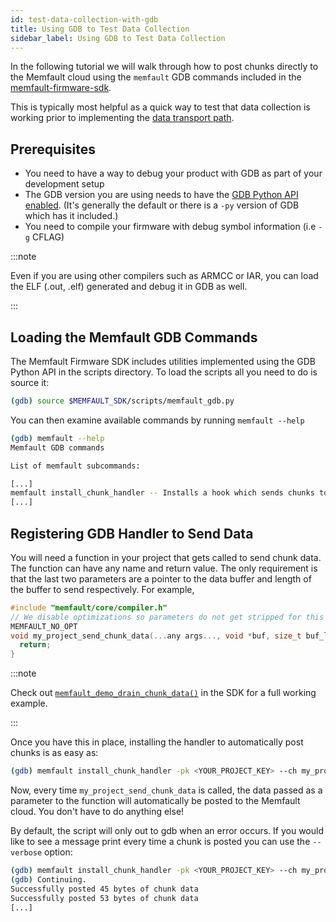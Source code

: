 ```yaml
---
id: test-data-collection-with-gdb
title: Using GDB to Test Data Collection
sidebar_label: Using GDB to Test Data Collection
---
```


In the following tutorial we will walk through how to post chunks directly to
the Memfault cloud using the `memfault` GDB commands included in the
[memfault-firmware-sdk](https://github.com/memfault/memfault-firmware-sdk).

This is typically most helpful as a quick way to test that data collection is
working prior to implementing the
[data transport path](data-from-firmware-to-cloud.mdx).

## Prerequisites

- You need to have a way to debug your product with GDB as part of your
  development setup
- The GDB version you are using needs to have the
  [GDB Python API enabled](https://interrupt.memfault.com/blog/automate-debugging-with-gdb-python-api#getting-started-with-gdb-python).
  (It's generally the default or there is a `-py` version of GDB which has it
  included.)
- You need to compile your firmware with debug symbol information (i.e `-g`
  CFLAG)

:::note

Even if you are using other compilers such as ARMCC or IAR, you can load the ELF
(.out, .elf) generated and debug it in GDB as well.

:::

## Loading the Memfault GDB Commands

The Memfault Firmware SDK includes utilities implemented using the GDB Python
API in the scripts directory. To load the scripts all you need to do is source
it:

```bash
(gdb) source $MEMFAULT_SDK/scripts/memfault_gdb.py
```

You can then examine available commands by running `memfault --help`

```bash
(gdb) memfault --help
Memfault GDB commands

List of memfault subcommands:

[...]
memfault install_chunk_handler -- Installs a hook which sends chunks to the Memfault cloud chunk endpoint automagically
[...]
```

## Registering GDB Handler to Send Data

You will need a function in your project that gets called to send chunk data.
The function can have any name and return value. The only requirement is that
the last two parameters are a pointer to the data buffer and length of the
buffer to send respectively. For example,

```c
#include "memfault/core/compiler.h"
// We disable optimizations so parameters do not get stripped for this stub function
MEMFAULT_NO_OPT
void my_project_send_chunk_data(...any args..., void *buf, size_t buf_len) {
  return;
}
```

:::note

Check out
[`memfault_demo_drain_chunk_data()`](https://github.com/memfault/memfault-firmware-sdk/blob/master/components/demo/src/memfault_demo_cli_print_chunk.c#L139)
in the SDK for a full working example.

:::

Once you have this in place, installing the handler to automatically post chunks
is as easy as:

```bash
(gdb) memfault install_chunk_handler -pk <YOUR_PROJECT_KEY> --ch my_project_send_chunk_data
```

Now, every time `my_project_send_chunk_data` is called, the data passed as a
parameter to the function will automatically be posted to the Memfault cloud.
You don't have to do anything else!

By default, the script will only out to gdb when an error occurs. If you would
like to see a message print every time a chunk is posted you can use the
`--verbose` option:

```bash
(gdb) memfault install_chunk_handler -pk <YOUR_PROJECT_KEY> --ch my_project_send_chunk_data --verbose
(gdb) Continuing.
Successfully posted 45 bytes of chunk data
Successfully posted 53 bytes of chunk data
[...]
```
